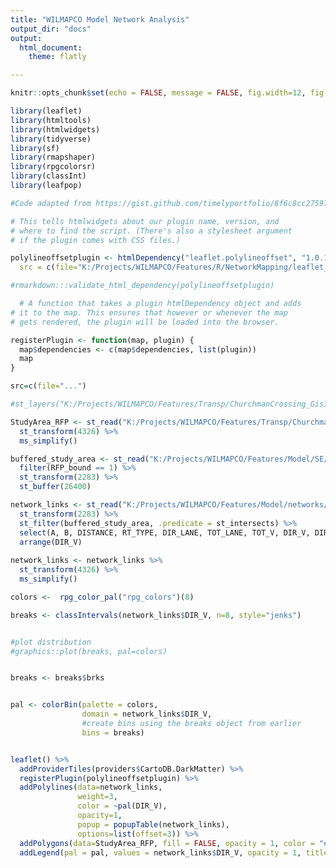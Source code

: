 ```yaml
---
title: "WILMAPCO Model Network Analysis"
output_dir: "docs" 
output:
  html_document:
    theme: flatly

---
```


```r
knitr::opts_chunk$set(echo = FALSE, message = FALSE, fig.width=12, fig.height = 10)

library(leaflet)
library(htmltools)
library(htmlwidgets)
library(tidyverse)
library(sf)
library(rmapshaper)
library(rpgcolorsr)
library(classInt)
library(leafpop)
```


```r

#Code adapted from https://gist.github.com/timelyportfolio/8f6c8cc27597466351ad377e6774c30f AND https://gist.github.com/jcheng5/c084a59717f18e947a17955007dc5f92

# This tells htmlwidgets about our plugin name, version, and
# where to find the script. (There's also a stylesheet argument
# if the plugin comes with CSS files.)

polylineoffsetplugin <- htmlDependency("leaflet.polylineoffset", "1.0.1",
  src = c(file="K:/Projects/WILMAPCO/Features/R/NetworkMapping/leaflet_polylineoffset_js"),  script = "leaflet.polylineoffset_arw.js")

#rmarkdown:::validate_html_dependency(polylineoffsetplugin)

  # A function that takes a plugin htmlDependency object and adds
# it to the map. This ensures that however or whenever the map
# gets rendered, the plugin will be loaded into the browser.

registerPlugin <- function(map, plugin) {
  map$dependencies <- c(map$dependencies, list(plugin))
  map
}

src=c(file="...")

```

```r

#st_layers("K:/Projects/WILMAPCO/Features/Transp/ChurchmanCrossing_GisInv_Delivery.gdb")

StudyArea_RFP <- st_read("K:/Projects/WILMAPCO/Features/Transp/ChurchmanCrossing_GisInv_Delivery.gdb", "StudyArea_RFP", quiet = TRUE) %>% 
  st_transform(4326) %>% 
  ms_simplify()

buffered_study_area <- st_read("K:/Projects/WILMAPCO/Features/Model/SE/Zones_2050.shp", quiet = TRUE) %>% 
  filter(RFP_bound == 1) %>%
  st_transform(2283) %>% 
  st_buffer(26400)

network_links <- st_read("K:/Projects/WILMAPCO/Features/Model/networks/2019_Loaded_Link.shp", quiet = TRUE) %>% 
  st_transform(2283) %>% 
  st_filter(buffered_study_area, .predicate = st_intersects) %>% 
  select(A, B, DISTANCE, RT_TYPE, DIR_LANE, TOT_LANE, TOT_V, DIR_V, DIRV_AM, DIRV_PM, CSPDAM, CSPDPM, LINK_SP) %>% 
  arrange(DIR_V)
  
network_links <- network_links %>% 
  st_transform(4326) %>% 
  ms_simplify()

colors <-  rpg_color_pal("rpg_colors")(8)

breaks <- classIntervals(network_links$DIR_V, n=8, style="jenks")


#plot distribution
#graphics::plot(breaks, pal=colors)


breaks <- breaks$brks


pal <- colorBin(palette = colors, 
                domain = network_links$DIR_V,
                #create bins using the breaks object from earlier
                bins = breaks)


leaflet() %>% 
  addProviderTiles(providers$CartoDB.DarkMatter) %>% 
  registerPlugin(polylineoffsetplugin) %>% 
  addPolylines(data=network_links, 
               weight=3, 
               color = ~pal(DIR_V), 
               opacity=1, 
               popup = popupTable(network_links),
               options=list(offset=3)) %>% 
  addPolygons(data=StudyArea_RFP, fill = FALSE, opacity = 1, color = "#8400a8", weight = 2) %>% 
  addLegend(pal = pal, values = network_links$DIR_V, opacity = 1, title = "Directional Volume", position = "bottomright")


```


